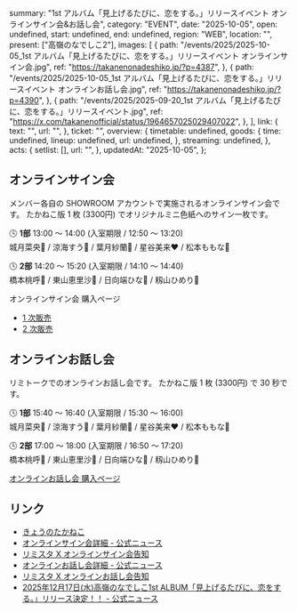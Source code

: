   summary: "1st アルバム「見上げるたびに、恋をする。」リリースイベント オンラインサイン会&お話し会",
  category: "EVENT",
  date: "2025-10-05",
  open: undefined,
  start: undefined,
  end: undefined,
  region: "WEB",
  location: "",
  present: ["高嶺のなでしこ2"],
  images: [
    {
      path: "/events/2025/2025-10-05_1st アルバム「見上げるたびに、恋をする。」リリースイベント オンラインサイン会.jpg",
      ref: "https://takanenonadeshiko.jp/?p=4387",
    },
    {
      path: "/events/2025/2025-10-05_1st アルバム「見上げるたびに、恋をする。」リリースイベント オンラインお話し会.jpg",
      ref: "https://takanenonadeshiko.jp/?p=4390",
    },
    {
      path: "/events/2025/2025-09-20_1st アルバム「見上げるたびに、恋をする。」リリースイベント.jpg",
      ref: "https://x.com/takanenofficial/status/1964657025029407022",
    },
  ],
  link: {
    text: "",
    url: "",
  },
  ticket: "",
  overview: {
    timetable: undefined,
    goods: {
      time: undefined,
      lineup: undefined,
      url: undefined,
    },
    streaming: undefined,
  },
  acts: {
    setlist: [],
    url: "",
  },
  updatedAt: "2025-10-05",
};

## オンラインサイン会

メンバー各自の SHOWROOM アカウントで実施されるオンラインサイン会です。
たかねこ版 1 枚 (3300円) でオリジナルミニ色紙へのサイン一枚です。

🕓 **1部** 13:00 〜 14:00 (入室期限 / 12:50 〜 13:20)<br/>
城月菜央💛 / 涼海すう🩵 / 葉月紗蘭🤍 / 星谷美来❤ / 松本ももな🎀

🕓 **2部** 14:20 〜 15:20 (入室期限 / 14:10 〜 14:40)<br/>
橋本桃呼🩷 / 東山恵里沙🧡 / 日向端ひな💜 / 籾山ひめり💙

オンラインサイン会 購入ページ

- [1 次販売](https://limista.com/projects/6763)
- [2 次販売](https://limista.com/shipping_groups/6766/projects/6764)

## オンラインお話し会

リミトークでのオンラインお話し会です。
たかねこ版 1 枚 (3300円) で 30 秒です。

🕓 **1部** 15:40 〜 16:40 (入室期限 / 15:30 〜 16:00)<br/>
城月菜央💛 / 涼海すう🩵 / 葉月紗蘭🤍 / 星谷美来❤ / 松本ももな🎀

🕓 **2部** 17:00 〜 18:00 (入室期限 / 16:50 〜 17:20)<br/>
橋本桃呼🩷 / 東山恵里沙🧡 / 日向端ひな💜 / 籾山ひめり💙

[オンラインお話し会 購入ページ](https://limista.com/shipping_groups/6766/projects/6765)

## リンク

- [きょうのたかねこ](https://x.com/takanenofficial/status/1974658786561597449)
- [オンラインサイン会詳細 - 公式ニュース](https://takanenonadeshiko.jp/?p=4387)
- [リミスタ X オンラインサイン会告知](https://x.com/LimitedStand/status/1971557761323557116)
- [オンラインお話し会詳細 - 公式ニュース](https://takanenonadeshiko.jp/?p=4390)
- [リミスタ X オンラインお話し会告知](https://x.com/LimitedStand/status/1971557635045691695)
- [2025年12月17日(水)高嶺のなでしこ1st ALBUM「見上げるたびに、恋をする。」リリース決定！！ - 公式ニュース](https://takanenonadeshiko.jp/?p=4248)
